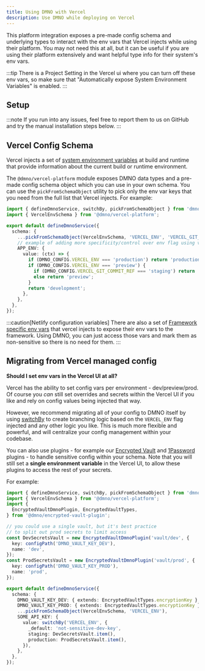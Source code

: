 ```yaml
--- 
title: Using DMNO with Vercel
description: Use DMNO while deploying on Vercel
---
```




This platform integration exposes a pre-made config schema and underlying types to interact with the env vars that Vercel injects while using their platform. You may not need this at all, but it can be useful if you are using their platform extensively and want helpful type info for their system's env vars.

:::tip
There is a Project Setting in the Vercel ui where you can turn off these env vars, so make sure that "Automatically expose System Environment Variables" is enabled.
:::


## Setup

<TabbedCode packageName="@dmno/vercel-platform" />

:::note
If you run into any issues, feel free to <BugReportLink label='integrations/vercel'>report them to us on GitHub</BugReportLink> and try the manual installation steps below.
:::


## Vercel Config Schema

Vercel injects a set of [system environment variables](https://vercel.com/docs/projects/environment-variables/system-environment-variables) at build and runtime that provide information about the current build or runtime environment.

The `@dmno/vercel-platform` module exposes DMNO data types and a pre-made config schema object which you can use in your own schema. You can use the `pickFromSchemaObject` utility to pick only the env var keys that you need from the full list that Vercel injects. For example:

```ts title='.dmno/config.mts'
import { defineDmnoService, switchBy, pickFromSchemaObject } from 'dmno';
import { VercelEnvSchema } from '@dmno/vercel-platform';

export default defineDmnoService({
  schema: {
    ...pickFromSchemaObject(VercelEnvSchema, 'VERCEL_ENV', 'VERCEL_GIT_COMMIT_REF'),
    // example of adding more specificity/control over env flag using vercel's env vars
    APP_ENV: {
      value: (ctx) => {
        if (DMNO_CONFIG.VERCEL_ENV === 'production') return 'production';
        if (DMNO_CONFIG.VERCEL_ENV === 'preview') {
          if (DMNO_CONFIG.VERCEL_GIT_COMMIT_REF === 'staging') return 'staging';
          else return 'preview';
        }
        return 'development';
      },
    },
  },
});
```



:::caution[Netlify configuration variables]
There are also a set of [Framework specific env vars](https://vercel.com/docs/projects/environment-variables/system-environment-variables#framework-environment-variables) that vercel injects to expose their env vars to the framework. Using DMNO, you can just access those vars and mark them as non-sensitive so there is no need for them.
:::


## Migrating from Vercel managed config

**Should I set env vars in the Vercel UI at all?**

Vercel has the ability to set config vars per environment - dev/preview/prod. Of course you _can_ still set overrides and secrets within the Vercel UI if you like and rely on config values being injected that way.

However, we recommend migrating all of your config to DMNO itself by using [switchBy](/docs/reference/helper-methods/#switchby) to create branching logic based on the `VERCEL_ENV` flag injected and any other logic you like. This is much more flexible and powerful, and will centralize your config management within your codebase.

You can also use plugins - for example our [Encrypted Vault](/docs/plugins/encrypted-vault/) and [1Password](/docs/plugins/1password/) plugins - to handle sensitive config within your schema. Note that you will still set a **single environment variable** in the Vercel UI, to allow these plugins to access the rest of your secrets.

For example:
```ts title='.dmno/config.mts'
import { defineDmnoService, switchBy, pickFromSchemaObject } from 'dmno';
import { VercelEnvSchema } from '@dmno/vercel-platform';
import {
  EncryptedVaultDmnoPlugin, EncryptedVaultTypes,
} from '@dmno/encrypted-vault-plugin';

// you could use a single vault, but it's best practice
// to split out prod secrets to limit access
const DevSecretsVault = new EncryptedVaultDmnoPlugin('vault/dev', {
  key: configPath('DMNO_VAULT_KEY_DEV'),
  name: 'dev',
});
const ProdSecretsVault = new EncryptedVaultDmnoPlugin('vault/prod', {
  key: configPath('DMNO_VAULT_KEY_PROD'),
  name: 'prod',
});

export default defineDmnoService({
  schema: {
    DMNO_VAULT_KEY_DEV: { extends: EncryptedVaultTypes.encryptionKey },
    DMNO_VAULT_KEY_PROD: { extends: EncryptedVaultTypes.encryptionKey },
    ...pickFromSchemaObject(VercelEnvSchema, 'VERCEL_ENV'),
    SOME_API_KEY: {
      value: switchBy('VERCEL_ENV', {
        _default: 'not-sensitive-dev-key',
        staging: DevSecretsVault.item(),
        production: ProdSecretsVault.item(),
      }),
    },
  },
});
```
